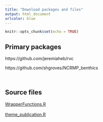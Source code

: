 ```yaml
---
title: "Download packages and files"
output: html_document
urlcolor: blue
---
```


```r
knitr::opts_chunk$set(echo = TRUE)
```

## Primary packages
https://github.com/jeremiaheb/rvc

https://github.com/shgroves/NCRMP_benthics

$~$
$~$
$~$
$~$

## Source files

<a href="./fish_plots/WrapperFunctions.R" download>WrapperFunctions.R</a> <br><br>
<a href="./fish_plots/theme_publication.R" download>theme_publication.R</a> <br><br>

